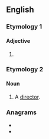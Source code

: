 {{also|Sterner}}

==English==

===Etymology 1===
{{suffix|stern|er|lang=en}}

====Adjective====
{{head|en|adjective comparative form}}

# {{en-comparative of|stern}}

===Etymology 2===
{{suffix|stern|er|lang=en}}

====Noun====
{{en-noun}}

# {{lb|en|obsolete|rare}} A [[director]].
#: {{rfquotek|Dr. R. Clerke}}

{{Webster 1913}}

===Anagrams===
* {{l|en|renters}}
* {{l|en|rerents}}